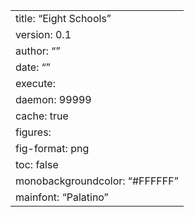 ---
title: "Eight Schools"
version: 0.1
author: ""
date: ""
execute: 
  daemon: 99999
  cache: true
figures:
  fig-format: png
toc: false
monobackgroundcolor: "#FFFFFF"
mainfont: "Palatino"
---